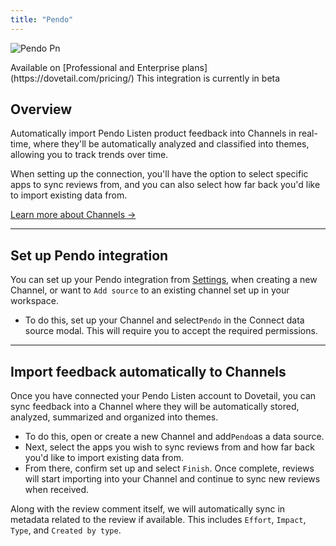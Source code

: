 ```yaml
---
title: "Pendo"
---
```


![Pendo Pn](/images/integrations/pendo.png)

<Info>
  Available on [Professional and Enterprise plans](https://dovetail.com/pricing/)
</Info>

<Note>
  This integration is currently in beta
</Note>

## Overview

Automatically import Pendo Listen product feedback into Channels in real-time, where they'll be automatically analyzed and classified into themes, allowing you to track trends over time.

When setting up the connection, you'll have the option to select specific apps to sync reviews from, and you can also select how far back you'd like to import existing data from.

[Learn more about Channels →](https://dovetail.com/help/channels/)

---

## Set up Pendo integration

You can set up your Pendo integration from [Settings](https://dovetail.com/settings/integrations), when creating a new Channel, or want to `Add source` to an existing channel set up in your workspace.

- To do this, set up your Channel and select`Pendo` in the Connect data source modal. This will require you to accept the required permissions.

---

## Import feedback automatically to Channels

Once you have connected your Pendo Listen account to Dovetail, you can sync feedback into a Channel where they will be automatically stored, analyzed, summarized and organized into themes.

- To do this, open or create a new Channel and add`Pendo`as a data source.
- Next, select the apps you wish to sync reviews from and how far back you'd like to import existing data from.
- From there, confirm set up and select `Finish`. Once complete, reviews will start importing into your Channel and continue to sync new reviews when received.

Along with the review comment itself, we will automatically sync in metadata related to the review if available. This includes `Effort`, `Impact`, `Type`, and `Created by type`.